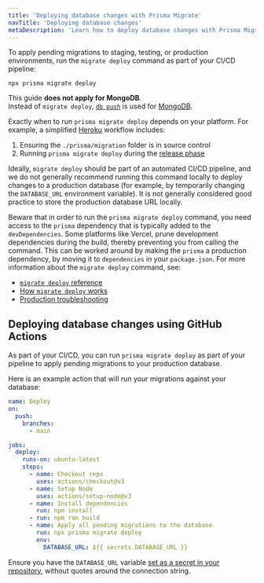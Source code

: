 ```yaml
---
title: 'Deploying database changes with Prisma Migrate'
navTitle: 'Deploying database changes'
metaDescription: 'Learn how to deploy database changes with Prisma Migrate.'
---
```


<TopBlock>

To apply pending migrations to staging, testing, or production environments, run the `migrate deploy` command as part of your CI/CD pipeline:

```terminal
npx prisma migrate deploy
```

<Admonition type="info">

This guide **does not apply for MongoDB**.<br />
Instead of `migrate deploy`, [`db push`](/orm/prisma-migrate/workflows/prototyping-your-schema) is used for [MongoDB](/orm/).

</Admonition>

Exactly when to run `prisma migrate deploy` depends on your platform. For example, a simplified [Heroku](/orm/prisma-client/deployment/traditional/deploy-to-heroku) workflow includes:

1. Ensuring the `./prisma/migration` folder is in source control
2. Running `prisma migrate deploy` during the [release phase](https://devcenter.heroku.com/articles/release-phase)

Ideally, `migrate deploy` should be part of an automated CI/CD pipeline, and we do not generally recommend running this command locally to deploy changes to a production database (for example, by temporarily changing the `DATABASE_URL` environment variable). It is not generally considered good practice to store the production database URL locally.

Beware that in order to run the `prisma migrate deploy` command, you need access to the `prisma` dependency that is typically added to the `devDependencies`. Some platforms like Vercel, prune development dependencies during the build, thereby preventing you from calling the command. This can be worked around by making the `prisma` a production dependency, by moving it to `dependencies` in your `package.json`.
For more information about the `migrate deploy` command, see:

- [`migrate deploy` reference](/orm/reference/prisma-cli-reference#migrate-deploy)
- [How `migrate deploy` works](/orm/prisma-migrate/workflows/development-and-production#production-and-testing-environments)
- [Production troubleshooting](/orm/prisma-migrate/workflows/patching-and-hotfixing)

</TopBlock>

## Deploying database changes using GitHub Actions

As part of your CI/CD, you can run `prisma migrate deploy` as part of your pipeline to apply pending migrations to your production database.

Here is an example action that will run your migrations against your database:

```yaml file=deploy.yml highlight=17-20
name: Deploy
on:
  push:
    branches:
      - main

jobs:
  deploy:
    runs-on: ubuntu-latest
    steps:
      - name: Checkout repo
        uses: actions/checkout@v3
      - name: Setup Node
        uses: actions/setup-node@v3
      - name: Install dependencies
        run: npm install
      - run: npm run build
      - name: Apply all pending migrations to the database
        run: npx prisma migrate deploy
        env:
          DATABASE_URL: ${{ secrets.DATABASE_URL }}
```

Ensure you have the `DATABASE_URL` variable [set as a secret in your repository](https://docs.github.com/en/actions/security-guides/using-secrets-in-github-actions), without quotes around the connection string.
